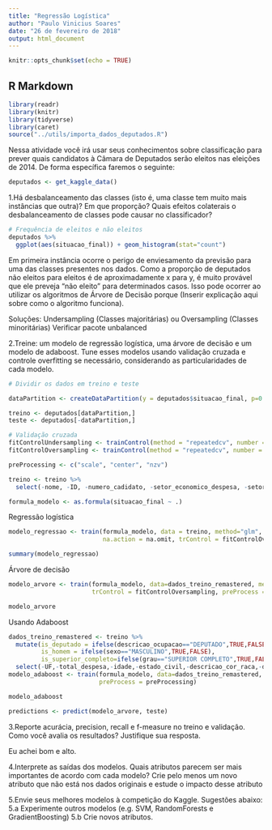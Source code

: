 ```yaml
---
title: "Regressão Logística"
author: "Paulo Vinicius Soares"
date: "26 de fevereiro de 2018"
output: html_document
---
```


```r
knitr::opts_chunk$set(echo = TRUE)
```

## R Markdown

```r
library(readr)
library(knitr)
library(tidyverse)
library(caret)
source("../utils/importa_dados_deputados.R")
```

Nessa atividade você irá usar seus conhecimentos sobre classificação para prever quais candidatos à Câmara de Deputados serão eleitos nas eleições de 2014. De forma específica faremos o seguinte:

```r
deputados <- get_kaggle_data()
```


1.Há desbalanceamento das classes (isto é, uma classe tem muito mais instâncias que outra)? Em que proporção? Quais efeitos colaterais o desbalanceamento de classes pode causar no classificador?

```r
# Frequência de eleitos e não eleitos
deputados %>%
  ggplot(aes(situacao_final)) + geom_histogram(stat="count")
```

Em primeira instância ocorre o perigo de enviesamento da previsão para uma das classes presentes nos dados. Como a proporção de deputados não eleitos para eleitos é de aproximadamente x para y, é muito provável que ele preveja "não eleito" para determinados casos. Isso pode ocorrer ao utilizar os algoritmos de Árvore de Decisão porque (Inserir explicação aqui sobre como o algoritmo funciona).

Soluções: Undersampling (Classes majoritárias) ou Oversampling (Classes minoritárias)
Verificar pacote unbalanced

2.Treine: um modelo de regressão logística, uma árvore de decisão e um modelo de adaboost. Tune esses modelos usando validação cruzada e controle overfitting se necessário, considerando as particularidades de cada modelo.

```r
# Dividir os dados em treino e teste

dataPartition <- createDataPartition(y = deputados$situacao_final, p=0.75, list=FALSE)

treino <- deputados[dataPartition,]
teste <- deputados[-dataPartition,]
```

```r
# Validação cruzada
fitControlUndersampling <- trainControl(method = "repeatedcv", number = 5, repeats = 5, sampling="down")
fitControlOversampling <- trainControl(method = "repeatedcv", number = 5, repeats = 5, sampling="up")

preProcessing <- c("scale", "center", "nzv")

treino <- treino %>% 
  select(-nome, -ID, -numero_cadidato, -setor_economico_despesa, -setor_economico_receita, -partido)

formula_modelo <- as.formula(situacao_final ~ .)
```


Regressão logística
```r
modelo_regressao <- train(formula_modelo, data = treino, method="glm", family="binomial", 
                          na.action = na.omit, trControl = fitControlOversampling, preProcess = preProcessing)

summary(modelo_regressao)
```

Árvore de decisão
```r
modelo_arvore <- train(formula_modelo, data=dados_treino_remastered, method="rpart", na.action = na.omit, 
                       trControl = fitControlOversampling, preProcess = preProcessing, cp=0.001, maxdepth=20)

modelo_arvore
```

Usando Adaboost
```r
dados_treino_remastered <- treino %>%
  mutate(is_deputado = ifelse(descricao_ocupacao=="DEPUTADO",TRUE,FALSE), 
         is_homem = ifelse(sexo=="MASCULINO",TRUE,FALSE), 
         is_superior_completo=ifelse(grau=="SUPERIOR COMPLETO",TRUE,FALSE)) %>%
  select(-UF,-total_despesa,-idade,-estado_civil,-descricao_cor_raca,-descricao_ocupacao,-sexo,-grau)
modelo_adaboost <- train(formula_modelo, data=dados_treino_remastered, method="adaboost", na.action = na.omit, 
                         preProcess = preProcessing)

modelo_adaboost
```

```r
predictions <- predict(modelo_arvore, teste)
```


3.Reporte acurácia, precision, recall e f-measure no treino e validação. Como você avalia os resultados? Justifique sua resposta.

Eu achei bom e alto.

4.Interprete as saídas dos modelos. Quais atributos parecem ser mais importantes de acordo com cada modelo? Crie pelo menos um novo atributo que não está nos dados originais e estude o impacto desse atributo

5.Envie seus melhores modelos à competição do Kaggle. Sugestões abaixo:
  5.a Experimente outros modelos (e.g. SVM, RandomForests e GradientBoosting)
  5.b Crie novos atributos.
